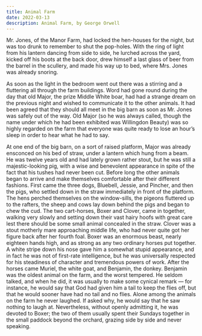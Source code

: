 ```yaml
---
title: Animal Farm
date: 2022-03-13
description: Animal Farm, by George Orwell
---
```



Mr. Jones, of the Manor Farm, had locked the hen-houses for the night, but was too drunk to
remember to shut the pop-holes. With the ring of light from his lantern dancing from side to
side, he lurched across the yard, kicked off his boots at the back door, drew himself a last
glass of beer from the barrel in the scullery, and made his way up to bed, where Mrs. Jones
was already snoring.

As soon as the light in the bedroom went out there was a stirring and a fluttering all through
the farm buildings. Word had gone round during the day that old Major, the prize Middle
White boar, had had a strange dream on the previous night and wished to communicate it to
the other animals. It had been agreed that they should all meet in the big barn as soon as Mr.
Jones was safely out of the way. Old Major (so he was always called, though the name under
which he had been exhibited was Willingdon Beauty) was so highly regarded on the farm that
everyone was quite ready to lose an hour’s sleep in order to hear what he had to say.

At one end of the big barn, on a sort of raised platform, Major was already ensconced on his
bed of straw, under a lantern which hung from a beam. He was twelve years old and had
lately grown rather stout, but he was still a majestic-looking pig, with a wise and benevolent
appearance in spite of the fact that his tushes had never been cut. Before long the other
animals began to arrive and make themselves comfortable after their different fashions. First
came the three dogs, Bluebell, Jessie, and Pincher, and then the pigs, who settled down in the
straw immediately in front of the platform. The hens perched themselves on the window-sills,
the pigeons fluttered up to the rafters, the sheep and cows lay down behind the pigs and
began to chew the cud. The two cart-horses, Boxer and Clover, came in together, walking
very slowly and setting down their vast hairy hoofs with great care lest there should be some
small animal concealed in the straw. Clover was a stout motherly mare approaching middle
life, who had never quite got her figure back after her fourth foal. Boxer was an enormous
beast, nearly eighteen hands high, and as strong as any two ordinary horses put together. A
white stripe down his nose gave him a somewhat stupid appearance, and in fact he was not of
first-rate intelligence, but he was universally respected for his steadiness of character and
tremendous powers of work. After the horses came Muriel, the white goat, and Benjamin, the
donkey. Benjamin was the oldest animal on the farm, and the worst tempered. He seldom
talked, and when he did, it was usually to make some cynical remark — for instance, he
would say that God had given him a tail to keep the flies off, but that he would sooner have
had no tail and no flies. Alone among the animals on the farm he never laughed. If asked
why, he would say that he saw nothing to laugh at. Nevertheless, without openly admitting it,
he was devoted to Boxer; the two of them usually spent their Sundays together in the small
paddock beyond the orchard, grazing side by side and never speaking.